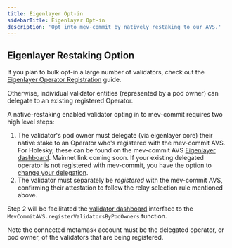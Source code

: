 ```yaml
---
title: Eigenlayer Opt-in
sidebarTitle: Eigenlayer Opt-in
description: 'Opt into mev-commit by natively restaking to our AVS.'
---
```


## Eigenlayer Restaking Option

If you plan to bulk opt-in a large number of validators, check out the [Eigenlayer Operator Registration](/v0.6.3/knowledge-base/eigenlayer-operator-registration) guide.

Otherwise, individual validator entities (represented by a pod owner) can delegate to an existing registered Operator.

A native-restaking enabled validator opting in to mev-commit requires two high level steps:

1. The validator's pod owner must delegate (via eigenlayer core) their native stake to an Operator who's registered with the mev-commit AVS. For Holesky, these can be found on the mev-commit AVS [Eigenlayer dashboard](https://holesky.eigenlayer.xyz/avs/0xededb8ed37a43fd399108a44646b85b780d85dd4). Mainnet link coming soon. If your existing delegated operator is not registered with mev-commit, you have the option to [change your delegation](https://docs.eigenlayer.xyz/eigenlayer/restaking-guides/restaking-user-guide/restaker-delegation/redelegation-process).
2. The validator must separately be *registered* with the mev-commit AVS, confirming their attestation to follow the relay selection rule mentioned above.

Step 2 will be facilitated the [validator dashboard](https://validators.mev-commit.xyz/dashboard) interface to the `MevCommitAVS.registerValidatorsByPodOwners` function.

Note the connected metamask account must be the delegated operator, or pod owner, of the validators that are being registered.
